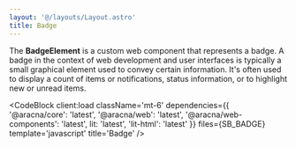 ```yaml
---
layout: '@/layouts/Layout.astro'
title: Badge
---
```



The **BadgeElement** is a custom web component that represents a badge. A badge in the context of web development and user interfaces is typically a small graphical element used to convey certain information. It's often used to display a count of items or notifications, status information, or to highlight new or unread items.

<BadgeComponentBlock client:load />

<CodeBlock
  client:load
  className='mt-6'
  dependencies={{
    '@aracna/core': 'latest',
    '@aracna/web': 'latest',
    '@aracna/web-components': 'latest',
    lit: 'latest',
    'lit-html': 'latest'
  }}
  files={SB_BADGE}
  template='javascript'
  title='Badge'
/>
